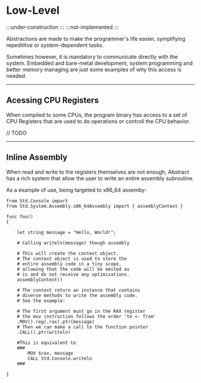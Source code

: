 # Low-Level

:::under-construction
:::
:::not-implemented
:::

Abstractions are made to make the programmer's life easier, symplifying
repedititve or system-dependent tasks.

Sometimes however, it is mandatory to communicate directly with the system.
Embedded and bare-metal development, system programming and better memory
managing are just some examples of why this access is needed.

---
## Acessing CPU Registers

When compiled to some CPUs, the program binary has access to a set of CPU
Registers that are used to do operations or controll the CPU behavior.

// TODO

---
## Inline Assembly

When read and write to the registers themselves are not enough, Abstract
has a rich system that allow the user to write an entire assembly subroutine.

As a example of use, being targeted to x86_64 assemby:

```abs
from Std.Console import
from Std.System.Assembly.x86_64Assembly import { assemblyContext }

func foo()
{

	let string message = "Hello, World!";

	# Calling writeln(message) though assembly

	# This will create the context object.
	# The context object is used to store the
	# entire assembly code in a tiny scope,
	# allowing that the code will be emited as
	# is and do not receive any optimizations.
	assemblyContext()

	# The context return an instance that contains
	# diverse methods to write the assembly code.
	# See the example:

	# The first argument must go in the RAX register
	# the mov instruction follows the order 'to <- from'
	.MOV().reg(.rax).ptr(message)
	# Then we can make a call to the function pointer
	.CALL().ptr(writeln)

	#This is equivalent to
	###
		MOV $rax, message
		CALL Std.Console.writeln
	###

}

```
